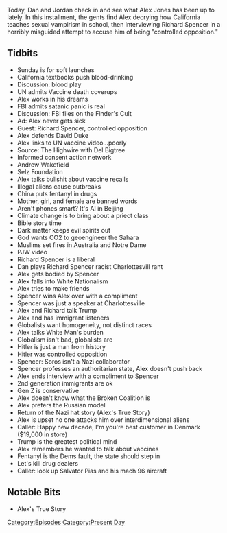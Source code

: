 {{DEFAULTSORT:
    #_EPISODE_0388:January 12-13, 2020
}}{{Episode
    | title             = January 12-13, 2020
    | caption           = [https://knowledgefight.libsyn.com/knowledge-fight-january-12-13-2020 Listen to this episode on Libsyn]
    | episodeNumber     = 388
    | length            = 03:10:53
    | airDate           = January 15, 2020
    | coverageStartDate = January 12, 2020
    | coverageEndDate   = January 13, 2020
    | episodeType       = [[:Category:Present Day|Present Day]]
    | appearance        = [[Richard Spencer]], [[David Duke]], [[Del Bigtree]], [[Andrew Wakefield]], [[Hitler]], [[George Soros]]
    | oocDrop           = This is my secret place; Horses are psychic
    | previousEpisode   = [[387: May 13, 2014]]
    | nextEpisode       = [[389: January 15-17, 2020]]
}}

{{Stub}}

Today, Dan and Jordan check in and see what Alex Jones has been up to lately. In this installment, the gents find Alex decrying how California teaches sexual vampirism in school, then interviewing Richard Spencer in a horribly misguided attempt to accuse him of being "controlled opposition."

==Tidbits==

*Sunday is for soft launches
*California textbooks push blood-drinking
*Discussion: blood play
*UN admits Vaccine death coverups
*Alex works in his dreams
*FBI admits satanic panic is real
*Discussion: FBI files on the Finder's Cult
*Ad: Alex never gets sick
*Guest: Richard Spencer, controlled opposition
*Alex defends David Duke
*Alex links to UN vaccine video...poorly
*Source: The Highwire with Del Bigtree
*Informed consent action network
*Andrew Wakefield
*Selz Foundation
*Alex talks bullshit about vaccine recalls
*Illegal aliens cause outbreaks
*China puts fentanyl in drugs
*Mother, girl, and female are banned words
*Aren't phones smart? It's AI in Beijing
*Climate change is to bring about a priect class
*Bible story time
*Dark matter keeps evil spirits out
*God wants CO2 to geoengineer the Sahara
*Muslims set fires in Australia and Notre Dame
*PJW video
*Richard Spencer is a liberal
*Dan plays Richard Spencer racist Charlottesvill rant
*Alex gets bodied by Spencer
*Alex falls into White Nationalism
*Alex tries to make friends
*Spencer wins Alex over with a compliment
*Spencer was just a speaker at Charlottesville
*Alex and Richard talk Trump
*Alex and has immigrant listeners
*Globalists want homogeneity, not distinct races
*Alex talks White Man's burden
*Globalism isn't bad, globalists are
*Hitler is just a man from history
*Hitler was controlled opposition
*Spencer: Soros isn't a Nazi collaborator
*Spencer professes an authoritarian state, Alex doesn't push back
*Alex ends interview with a compliment to Spencer
*2nd generation immigrants are ok
*Gen Z is conservative
*Alex doesn't know what the Broken Coalition is
*Alex prefers the Russian model
*Return of the Nazi hat story (Alex's True Story)
*Alex is upset no one attacks him over interdimensional aliens
*Caller: Happy new decade, I'm you're best customer in Denmark ($19,000 in store)
*Trump is the greatest political mind
*Alex remembers he wanted to talk about vaccines
*Fentanyl is the Dems fault, the state should step in
*Let's kill drug dealers
*Caller: look up Salvator Pias and his mach 96 aircraft

==Notable Bits==

*Alex's True Story

[[Category:Episodes]]
[[Category:Present Day]]
